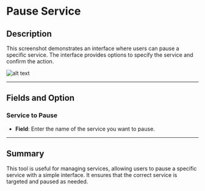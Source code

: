 # Pause Service

## Description

This screenshot demonstrates an interface where users can pause a specific service. The interface provides options to specify the service and confirm the action.

![alt text](../../../assets/windows-services/pause-service.png)

---

## Fields and Option

### Service to Pause

- **Field**: Enter the name of the service you want to pause.

---

## Summary

This tool is useful for managing services, allowing users to pause a specific service with a simple interface. It ensures that the correct service is targeted and paused as needed.